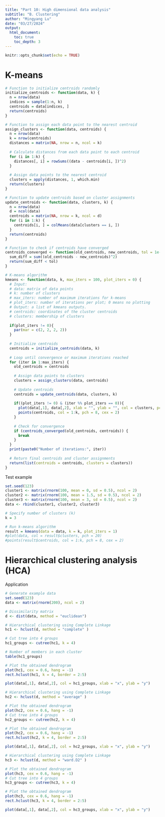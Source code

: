 ```yaml
---
title: "Part 10: High dimensional data analysis"
subtitle: "B. Clustering"
author: "Mingyang Lu"
date: "03/27/2024"
output: 
  html_document:
    toc: true
    toc_depth: 3
---
```


```r
knitr::opts_chunk$set(echo = TRUE)
```

# K-means

```r
# Function to initialize centroids randomly
initialize_centroids <- function(data, k) {
  n = nrow(data)
  indices = sample(1:n, k)
  centroids = data[indices, ]
  return(centroids)
}

# Function to assign each data point to the nearest centroid
assign_clusters <- function(data, centroids) {
  n = nrow(data)
  k = nrow(centroids)
  distances = matrix(NA, nrow = n, ncol = k)
  
  # Calculate distances from each data point to each centroid
  for (i in 1:k) {
    distances[, i] = rowSums((data - centroids[i, ])^2)
  }
  
  # Assign data points to the nearest centroid
  clusters = apply(distances, 1, which.min)
  return(clusters)
}

# Function to update centroids based on cluster assignments
update_centroids <- function(data, clusters, k) {
  n = nrow(data)
  d = ncol(data)
  centroids = matrix(NA, nrow = k, ncol = d)
  for (i in 1:k) {
    centroids[i, ] = colMeans(data[clusters == i, ])
  }
  return(centroids)
}

# Function to check if centroids have converged
centroids_converged <- function(old_centroids, new_centroids, tol = 1e-6) {
  sum_diff = sum((old_centroids - new_centroids)^2)
  return(sum_diff < tol)
}

# K-means algorithm
kmeans <- function(data, k, max_iters = 100, plot_iters = 0) {
  # Input:
  # data: matrix of data points
  # k: number of clusters
  # max_iters: number of maximum iterations for k-means
  # plot_iters: number of iterations per plot; 0 means no plotting
  # Output: a list of kmeans outputs.
  # centroids: coordinates of the cluster centroids
  # clusters: membership of clusters
  
  if(plot_iters != 0){
    par(mar = c(2, 2, 2, 2))
  }
  
  # Initialize centroids
  centroids = initialize_centroids(data, k)
  
  # Loop until convergence or maximum iterations reached
  for (iter in 1:max_iters) {
    old_centroids = centroids
    
    # Assign data points to clusters
    clusters = assign_clusters(data, centroids)
    
    # Update centroids
    centroids = update_centroids(data, clusters, k)
    
    if((plot_iters != 0) & (iter %% plot_iters == 0)){
      plot(data[,1], data[,2], xlab = "", ylab = "", col = clusters, pch = 20)
      points(centroids, col = 1:k, pch = 8, cex = 2)
    }
    
    # Check for convergence
    if (centroids_converged(old_centroids, centroids)) {
      break
    }
  }
  print(paste0("Number of iterations:", iter))
  
  # Return final centroids and cluster assignments
  return(list(centroids = centroids, clusters = clusters))
}
```

Test example

```r
set.seed(123)
cluster1 <- matrix(rnorm(100, mean = 0, sd = 0.5), ncol = 2)
cluster2 <- matrix(rnorm(100, mean = 1.5, sd = 0.5), ncol = 2)
cluster3 <- matrix(rnorm(100, mean = 3, sd = 0.5), ncol = 2)
data <- rbind(cluster1, cluster2, cluster3)

# Specify number of clusters (k)
k = 3

# Run k-means algorithm
result = kmeans(data = data, k = k, plot_iters = 1)
#plot(data, col = result$clusters, pch = 20)
#points(result$centroids, col = 1:k, pch = 8, cex = 2)
```

# Hierarchical clustering analysis (HCA)


Application

```r
# Generate example data
set.seed(123)
data <- matrix(rnorm(200), ncol = 2)

# Dissimilarity matrix
d <- dist(data, method = "euclidean")

# Hierarchical clustering using Complete Linkage
hc1 <- hclust(d, method = "complete" )

# Cut tree into 4 groups
hc1_groups <- cutree(hc1, k = 4)

# Number of members in each cluster
table(hc1_groups)

# Plot the obtained dendrogram
plot(hc1, cex = 0.6, hang = -1)
rect.hclust(hc1, k = 4, border = 2:5)
```

```r
plot(data[,1], data[,2], col = hc1_groups, xlab = "x", ylab = "y")
```


```r
# Hierarchical clustering using Complete Linkage
hc2 <- hclust(d, method = "average" )

# Plot the obtained dendrogram
plot(hc2, cex = 0.6, hang = -1)
# Cut tree into 4 groups
hc2_groups <- cutree(hc2, k = 4)

# Plot the obtained dendrogram
plot(hc2, cex = 0.6, hang = -1)
rect.hclust(hc2, k = 4, border = 2:5)
```

```r
plot(data[,1], data[,2], col = hc2_groups, xlab = "x", ylab = "y")
```


```r
# Hierarchical clustering using Complete Linkage
hc3 <- hclust(d, method = "ward.D2" )

# Plot the obtained dendrogram
plot(hc3, cex = 0.6, hang = -1)
# Cut tree into 4 groups
hc3_groups <- cutree(hc3, k = 4)

# Plot the obtained dendrogram
plot(hc3, cex = 0.6, hang = -1)
rect.hclust(hc3, k = 4, border = 2:5)
```

```r
plot(data[,1], data[,2], col = hc3_groups, xlab = "x", ylab = "y")
```
